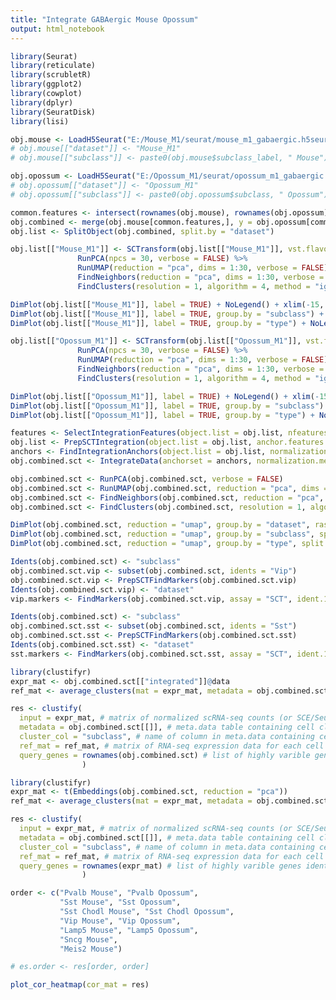 ```yaml
---
title: "Integrate GABAergic Mouse Opossum"
output: html_notebook
---
```


```r

library(Seurat)
library(reticulate)
library(scrubletR)
library(ggplot2)
library(cowplot)
library(dplyr)
library(SeuratDisk)
library(lisi)

obj.mouse <- LoadH5Seurat("E:/Mouse_M1/seurat/mouse_m1_gabaergic.h5seurat")
# obj.mouse[["dataset"]] <- "Mouse_M1"
# obj.mouse[["subclass"]] <- paste0(obj.mouse$subclass_label, " Mouse")

obj.opossum <- LoadH5Seurat("E:/Opossum_M1/seurat/opossum_m1_gabaergic.h5seurat")
# obj.opossum[["dataset"]] <- "Opossum_M1"
# obj.opossum[["subclass"]] <- paste0(obj.opossum$subclass, " Opossum")

```


```r

common.features <- intersect(rownames(obj.mouse), rownames(obj.opossum))
obj.combined <- merge(obj.mouse[common.features,], y = obj.opossum[common.features,])
obj.list <- SplitObject(obj.combined, split.by = "dataset")

```


```r

obj.list[["Mouse_M1"]] <- SCTransform(obj.list[["Mouse_M1"]], vst.flavor = "v2", verbose = FALSE) %>%
               RunPCA(npcs = 30, verbose = FALSE) %>%
               RunUMAP(reduction = "pca", dims = 1:30, verbose = FALSE) %>%
               FindNeighbors(reduction = "pca", dims = 1:30, verbose = FALSE) %>%
               FindClusters(resolution = 1, algorithm = 4, method = "igraph")

DimPlot(obj.list[["Mouse_M1"]], label = TRUE) + NoLegend() + xlim(-15, 15) + ylim(-15, 15) + coord_equal()
DimPlot(obj.list[["Mouse_M1"]], label = TRUE, group.by = "subclass") + NoLegend() + xlim(-15, 15) + ylim(-15, 15) + coord_equal()
DimPlot(obj.list[["Mouse_M1"]], label = TRUE, group.by = "type") + NoLegend() + xlim(-15, 15) + ylim(-15, 15) + coord_equal()

obj.list[["Opossum_M1"]] <- SCTransform(obj.list[["Opossum_M1"]], vst.flavor = "v2", verbose = FALSE) %>%
               RunPCA(npcs = 30, verbose = FALSE) %>%
               RunUMAP(reduction = "pca", dims = 1:30, verbose = FALSE) %>%
               FindNeighbors(reduction = "pca", dims = 1:30, verbose = FALSE) %>%
               FindClusters(resolution = 1, algorithm = 4, method = "igraph")

DimPlot(obj.list[["Opossum_M1"]], label = TRUE) + NoLegend() + xlim(-15, 15) + ylim(-15, 15) + coord_equal()
DimPlot(obj.list[["Opossum_M1"]], label = TRUE, group.by = "subclass") + NoLegend() + xlim(-15, 15) + ylim(-15, 15) + coord_equal()
DimPlot(obj.list[["Opossum_M1"]], label = TRUE, group.by = "type") + NoLegend() + xlim(-15, 15) + ylim(-15, 15) + coord_equal()

```


```r

features <- SelectIntegrationFeatures(object.list = obj.list, nfeatures = 5000)
obj.list <- PrepSCTIntegration(object.list = obj.list, anchor.features = features)
anchors <- FindIntegrationAnchors(object.list = obj.list, normalization.method = "SCT", anchor.features = features)
obj.combined.sct <- IntegrateData(anchorset = anchors, normalization.method = "SCT")

```


```r

obj.combined.sct <- RunPCA(obj.combined.sct, verbose = FALSE)
obj.combined.sct <- RunUMAP(obj.combined.sct, reduction = "pca", dims = 1:30, verbose = FALSE)
obj.combined.sct <- FindNeighbors(obj.combined.sct, reduction = "pca", dims = 1:30)
obj.combined.sct <- FindClusters(obj.combined.sct, resolution = 1, algorithm = 4, method = "igraph")

```


```r

DimPlot(obj.combined.sct, reduction = "umap", group.by = "dataset", raster = FALSE) + xlim(-18, 18) + ylim(-18, 18) + coord_equal()
DimPlot(obj.combined.sct, reduction = "umap", group.by = "subclass", split.by = "dataset", label = TRUE, raster = FALSE) + NoLegend() + xlim(-18, 18) + ylim(-18, 18) + coord_equal()
DimPlot(obj.combined.sct, reduction = "umap", group.by = "type", split.by = "dataset", label = TRUE, raster = FALSE, label.size = 2) + NoLegend() + xlim(-18, 18) + ylim(-18, 18) + coord_equal()

```


```r

Idents(obj.combined.sct) <- "subclass"
obj.combined.sct.vip <- subset(obj.combined.sct, idents = "Vip")
obj.combined.sct.vip <- PrepSCTFindMarkers(obj.combined.sct.vip)
Idents(obj.combined.sct.vip) <- "dataset"
vip.markers <- FindMarkers(obj.combined.sct.vip, assay = "SCT", ident.1 = "Opossum_M1", ident.2 = "Mouse_M1", verbose = FALSE)

```


```r

Idents(obj.combined.sct) <- "subclass"
obj.combined.sct.sst <- subset(obj.combined.sct, idents = "Sst")
obj.combined.sct.sst <- PrepSCTFindMarkers(obj.combined.sct.sst)
Idents(obj.combined.sct.sst) <- "dataset"
sst.markers <- FindMarkers(obj.combined.sct.sst, assay = "SCT", ident.1 = "Opossum_M1", ident.2 = "Mouse_M1", verbose = FALSE)

```


```r

library(clustifyr)
expr_mat <- obj.combined.sct[["integrated"]]@data
ref_mat <- average_clusters(mat = expr_mat, metadata = obj.combined.sct[[]], cluster_col = "subclass", if_log = TRUE)

res <- clustify(
  input = expr_mat, # matrix of normalized scRNA-seq counts (or SCE/Seurat object)
  metadata = obj.combined.sct[[]], # meta.data table containing cell clusters
  cluster_col = "subclass", # name of column in meta.data containing cell clusters
  ref_mat = ref_mat, # matrix of RNA-seq expression data for each cell type
  query_genes = rownames(obj.combined.sct) # list of highly varible genes identified with Seurat
                )

```


```r

library(clustifyr)
expr_mat <- t(Embeddings(obj.combined.sct, reduction = "pca"))
ref_mat <- average_clusters(mat = expr_mat, metadata = obj.combined.sct[[]], cluster_col = "subclass", if_log = TRUE)

res <- clustify(
  input = expr_mat, # matrix of normalized scRNA-seq counts (or SCE/Seurat object)
  metadata = obj.combined.sct[[]], # meta.data table containing cell clusters
  cluster_col = "subclass", # name of column in meta.data containing cell clusters
  ref_mat = ref_mat, # matrix of RNA-seq expression data for each cell type
  query_genes = rownames(expr_mat) # list of highly varible genes identified with Seurat
                )

```


```r

order <- c("Pvalb Mouse", "Pvalb Opossum", 
           "Sst Mouse", "Sst Opossum", 
           "Sst Chodl Mouse", "Sst Chodl Opossum", 
           "Vip Mouse", "Vip Opossum", 
           "Lamp5 Mouse", "Lamp5 Opossum", 
           "Sncg Mouse", 
           "Meis2 Mouse")

# es.order <- res[order, order]

plot_cor_heatmap(cor_mat = res)

```

